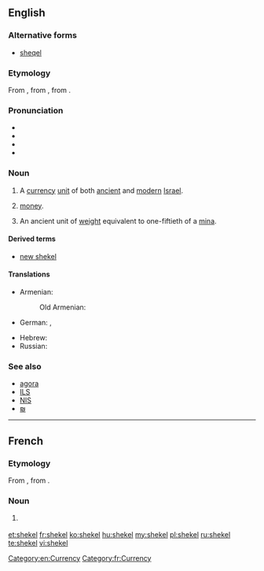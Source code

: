 ==English==
{{was wotd|2006|November|22}}
{{wikipedia}}

===Alternative forms===
* [[sheqel]]

===Etymology===
From {{etyl|he|en}} {{term|lang=he|שֶׁקֶל||shekel|tr=shékel}}, from {{term|lang=he|שָׁקַל|tr=shakál||to [[weigh]]}}, from {{atyl|akk}} {{term|lang=akk|tr=šiqlu}}.

===Pronunciation===
* {{IPA|/ˈʃekəl/}}
* {{audio|en-us-shekel.ogg|Audio (US)}}
* {{rhymes|ɛkəl}}
* {{hyphenation|shek|el}}

===Noun===
{{en-noun|pl2=shekalim}}

# A [[currency]] [[unit]] of both [[ancient]] and [[modern]] [[Israel]].
# {{context|informal|lang=en}} [[money]].
# An ancient unit of [[weight]] equivalent to one-fiftieth of a [[mina]].

====Derived terms====
* [[new shekel]]

====Translations====
{{trans-see|sheqel}}

{{trans-top|ancient unit of weight}}
* Armenian: {{t-|hy|սիկղ|tr=sikġ}}
*: Old Armenian: {{tø|xcl|սիկղ|tr=sikġ|sc=Armn}}
* German: {{t+|de|Schekel|m}}, {{t+|de|Sekel|m}}
{{trans-mid}}
* Hebrew: {{t+|he|שקל|m|tr=shekel}}
* Russian: {{t-|ru|сикль|m|tr=sikl'}}
{{trans-bottom}}

===See also===
* [[agora]]
* [[ILS]]
* [[NIS]]
* [[₪]]

[[Category:en:Currency]]

----

==French==

===Etymology===
From {{etyl|he|fr}} {{term|lang=he|שֶׁקֶל||shekel|tr=shékel}}, from {{term|lang=he|שָׁקַל|tr=shakál||to [[weigh]]}}.

===Noun===
{{fr-noun|m}}

# {{l/en|shekel}} {{gloss|unit of currency}}

[[Category:fr:Currency]]

[[et:shekel]]
[[fr:shekel]]
[[ko:shekel]]
[[hu:shekel]]
[[my:shekel]]
[[pl:shekel]]
[[ru:shekel]]
[[te:shekel]]
[[vi:shekel]]